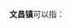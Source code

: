 '''文昌镇'''可以指：
{{PRC admin/disambig|33/01/27/101/000|34/18/02/106/000|51/07/25/100/000|51/08/24/117/000|64/05/02/101/000}}
{{disambig|cat=三字中国镇名消歧义}}